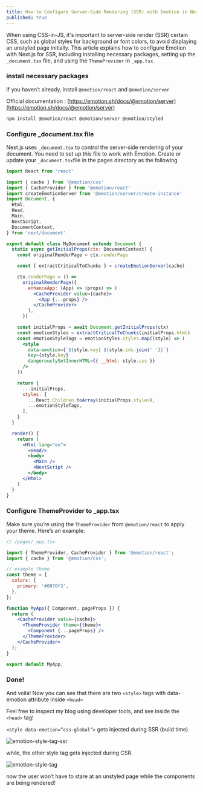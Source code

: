 ```yaml
---
title: How to Configure Server-Side Rendering (SSR) with Emotion in Next.js
published: true
---
```


When using CSS-in-JS, it's important to server-side render (SSR) certain CSS, such as global styles for background or font colors, to avoid displaying an unstyled page initially. This article explains how to configure Emotion with Next.js for SSR, including installing necessary packages, setting up the `_document.tsx` file, and using the `ThemeProvider` in `_app.tsx`.

### install necessary packages

If you haven’t already, install `@emotion/react` and `@emotion/server`

Official documentation : [https://emotion.sh/docs/@emotion/server](https://emotion.sh/docs/@emotion/server)

```bash
npm install @emotion/react @emotion/server @emotion/styled
```

### Configure _document.tsx file

Next.js uses `_document.tsx` to control the server-side rendering of your document. You need to set up this file to work with Emotion.
Create or update your `_document.tsx`file in the pages directory as the following

```jsx
import React from 'react'

import { cache } from '@emotion/css'
import { CacheProvider } from '@emotion/react'
import createEmotionServer from '@emotion/server/create-instance'
import Document, {
  Html,
  Head,
  Main,
  NextScript,
  DocumentContext,
} from 'next/document'

export default class MyDocument extends Document {
  static async getInitialProps(ctx: DocumentContext) {
    const originalRenderPage = ctx.renderPage

    const { extractCriticalToChunks } = createEmotionServer(cache)

    ctx.renderPage = () =>
      originalRenderPage({
        enhanceApp: (App) => (props) => (
          <CacheProvider value={cache}>
            <App {...props} />
          </CacheProvider>
        ),
      })

    const initialProps = await Document.getInitialProps(ctx)
    const emotionStyles = extractCriticalToChunks(initialProps.html)
    const emotionStyleTags = emotionStyles.styles.map((style) => (
      <style
        data-emotion={`${style.key} ${style.ids.join(' ')}`}
        key={style.key}
        dangerouslySetInnerHTML={{ __html: style.css }}
      />
    ))

    return {
      ...initialProps,
      styles: [
        ...React.Children.toArray(initialProps.styles),
        ...emotionStyleTags,
      ],
    }
  }

  render() {
    return (
      <Html lang="en">
        <Head/>
        <body>
          <Main />
          <NextScript />
        </body>
      </Html>
    )
  }
}

```

### Configure ThemeProvider to _app.tsx

Make sure you’re using the `ThemeProvider` from `@emotion/react` to apply your theme. Here’s an example:

```jsx
// /pages/_app.tsx

import { ThemeProvider, CacheProvider } from '@emotion/react';
import { cache } from '@emotion/css';

// example theme
const theme = {
  colors: {
    primary: '#0070f3',
  },
};

function MyApp({ Component, pageProps }) {
  return (
    <CacheProvider value={cache}>
      <ThemeProvider theme={theme}>
        <Component {...pageProps} />
      </ThemeProvider>
    </CacheProvider>
  );
}

export default MyApp;
```

### Done!

And voila! Now you can see that there are two `<style>` tags with data-emotion attribute inside `<head>`

Feel free to inspect my blog using developer tools, and see inside the `<head>` tag!

`<style data-emotion=”css-global”>` gets injected during SSR (build time)

![emotion-style-tag-ssr](/public/configure-ssr-emotion-nextjs/emotion-ssr-tag.png)

while, the other style tag gets injected during CSR.

![emotion-style-tag](/public/configure-ssr-emotion-nextjs/emotion-csr-tag.png)

now the user won’t have to stare at an unstyled page while the components are being rendered!